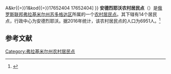 {{Infobox Settlement
| official_name = 安德烈耶沃农村居民点
| native_name = Андреевское сельское поселение
| settlement_type = [[农村居民点|农村居民点]]
| subdivision_type = [[国家|国家]]
| subdivision_type1 = [[州_(俄罗斯)|州]]
| subdivision_type2 = [[区_(苏联)|区]]
| subdivision_name = {{RUS}}
| subdivision_name1 = [[弗拉基米尔州|弗拉基米尔州]]
| subdivision_name2 = [[苏多格达区|苏多格达区]]
| seat_type = 行政中心
| seat = 安德烈耶沃
| population_as_of=2016
| population_footnotes = <ref name=stat />
| population_total = 6951
| coordinates_display = inline,title
| latd = 55.9448502 | latm =  | lats =  | latNS = N
| longd = 41.1492491 | longm =  | longs =  | longEW = E
| timezone = [[莫斯科时间|MSK]]
| utc_offset = +3
| blank_name = [[俄罗斯市政土地区划代码|OKTMO编码]]
| blank_info = [http://classif.spb.ru/classificators/view/tma.php?st{{=}}A&kr{{=}}1&kod{{=}}17652404 17652404]
}}
'''安德烈耶沃农村居民点'''（{{lang-ru|Андреевское сельское поселение}}）是[[俄罗斯联邦|俄罗斯联邦]][[弗拉基米尔州|弗拉基米尔州]][[苏多格达区|苏多格达区]]所属的一个[[农村居民点|农村居民点]]。其下辖有14个居民点，行政中心为安德烈耶沃。据2016年统计，该农村居民点的人口为6951人。<ref name=stat>{{cite web | url = http://www.gks.ru/free_doc/doc_2016/bul_dr/mun_obr2016.rar | title = Численность населения Российской Федерации по муниципальным образованиям на 1 января 2016 года | language = ru | access-date = 2016-12-18 | archive-date = 2019-05-13 | archive-url = https://web.archive.org/web/20190513150350/http://www.gks.ru/free_doc/doc_2016/bul_dr/mun_obr2016.rar | dead-url = no }}</ref>

== 参考文献 ==
{{reflist}}

{{Russia-stub}}

[[Category:弗拉基米尔州农村居民点|Category:弗拉基米尔州农村居民点]]